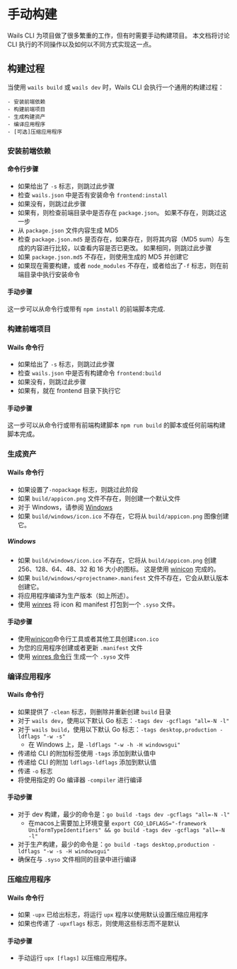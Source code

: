 # 手动构建

Wails CLI 为项目做了很多繁重的工作，但有时需要手动构建项目。 本文档将讨论 CLI 执行的不同操作以及如何以不同方式实现这一点。

## 构建过程

当使用 `wails build` 或 `wails dev` 时，Wails CLI 会执行一个通用的构建过程：

    - 安装前端依赖
    - 构建前端项目
    - 生成构建资产
    - 编译应用程序
    - [可选]压缩应用程序

### 安装前端依赖

#### 命令行步骤

- 如果给出了 `-s` 标志，则跳过此步骤
- 检查 `wails.json` 中是否有安装命令 `frontend:install`
- 如果没有，则跳过此步骤
- 如果有，则检查前端目录中是否存在 `package.json`。 如果不存在，则跳过这一步
- 从 `package.json` 文件内容生成 MD5
- 检查 `package.json.md5` 是否存在，如果存在，则将其内容（MD5 sum）与生成的内容进行比较，以查看内容是否已更改。 如果相同，则跳过此步骤
- 如果 `package.json.md5` 不存在，则使用生成的 MD5 并创建它
- 如果现在需要构建，或者 `node_modules` 不存在，或者给出了`-f` 标志，则在前端目录中执行安装命令

#### 手动步骤

这一步可以从命令行或带有 `npm install` 的前端脚本完成.

### 构建前端项目

#### Wails 命令行

- 如果给出了 `-s` 标志，则跳过此步骤
- 检查 `wails.json` 中是否有构建命令 `frontend:build`
- 如果没有，则跳过此步骤
- 如果有，就在 frontend 目录下执行它

#### 手动步骤

这一步可以从命令行或带有前端构建脚本 `npm run build` 的脚本或任何前端构建脚本完成。

### 生成资产

#### Wails 命令行

- 如果设置了`-nopackage` 标志，则跳过此阶段
- 如果 `build/appicon.png` 文件不存在，则创建一个默认文件
- 对于 Windows，请参阅 [ Windows](#windows)
- 如果 `build/windows/icon.ico` 不存在，它将从 `build/appicon.png` 图像创建它。

##### Windows

- 如果 `build/windows/icon.ico` 不存在，它将从 `build/appicon.png` 创建 256、128、64、48、32 和 16 大小的图标。 这是使用 [winicon](https://github.com/leaanthony/winicon) 完成的。
- 如果 `build/windows/<projectname>.manifest` 文件不存在，它会从默认版本创建它。
- 将应用程序编译为生产版本（如上所述）。
- 使用 [winres](https://github.com/tc-hib/winres) 将 icon 和 manifest 打包到一个 `.syso` 文件。

#### 手动步骤

- 使用[winicon](https://github.com/leaanthony/winicon)命令行工具或者其他工具创建`icon.ico`
- 为您的应用程序创建或者更新 `.manifest` 文件
- 使用 [winres 命令行](https://github.com/tc-hib/go-winres) 生成一个 `.syso` 文件

### 编译应用程序

#### Wails 命令行

- 如果提供了 `-clean` 标志，则删除并重新创建 `build` 目录
- 对于 `wails dev`，使用以下默认 Go 标志：`-tags dev -gcflags "all=-N -l"`
- 对于 `wails build`，使用以下默认 Go 标志：`-tags desktop,production -ldflags "-w -s"`
  - 在 Windows 上，是 `-ldflags "-w -h -H windowsgui"`
- 传递给 CLI 的附加标签使用 `-tags` 添​​加到默认值中
- 传递给 CLI 的附加 `ldflags-ldflags` 添加到默认值
- 传递 `-o` 标志
- 将使用指定的 Go 编译器 `-compiler` 进行编译

#### 手动步骤

- 对于 dev 构建，最少的命令是：`go build -tags dev -gcflags "all=-N -l"`
  - 在macos上需要加上环境变量 `export CGO_LDFLAGS="-framework UniformTypeIdentifiers" && go build -tags dev -gcflags "all=-N -l"`
- 对于生产构建，最少的命令是：`go build -tags desktop,production -ldflags "-w -s -H windowsgui"`
- 确保在与 `.syso` 文件相同的目录中进行编译

### 压缩应用程序

#### Wails 命令行

- 如果 `-upx` 已给出标志，将运行 `upx` 程序以使用默认设置压缩应用程序
- 如果也传递了 `-upxflags` 标志，则使用这些标志而不是默认

#### 手动步骤

- 手动运行 `upx [flags]` 以压缩应用程序。
